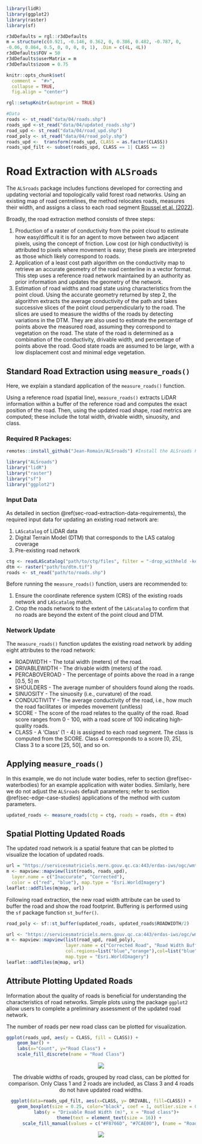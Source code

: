```r
library(lidR)
library(ggplot2)
library(raster)
library(sf)

r3dDefaults = rgl::r3dDefaults
m = structure(c(0.921, -0.146, 0.362, 0, 0.386, 0.482, -0.787, 0, 
-0.06, 0.864, 0.5, 0, 0, 0, 0, 1), .Dim = c(4L, 4L))
r3dDefaults$FOV = 50
r3dDefaults$userMatrix = m
r3dDefaults$zoom = 0.75

knitr::opts_chunk$set(
  comment =  "#>", 
  collapse = TRUE,
  fig.align = "center")

rgl::setupKnitr(autoprint = TRUE)

#Data
roads <- st_read("data/04/roads.shp")
roads_upd <-st_read("data/04/updated_roads.shp")
road_upd <- st_read("data/04/road_upd.shp")
road_poly <- st_read("data/04/road_poly.shp")
roads_upd <-  transform(roads_upd, CLASS = as.factor(CLASS))
roads_upd_filt <- subset(roads_upd, CLASS == 1| CLASS == 2)
```

# Road Extraction with `ALSroads` {#sec-road-extraction-using-alsroads}

The `ALSroads` package includes functions developed for correcting and updating vectorial and topologically valid forest road networks. Using an existing map of road centrelines, the method relocates roads, measures their width, and assigns a class to each road segment [Roussel et al. (2022)](https://www.sciencedirect.com/science/article/pii/S1569843222002084#d1e1483).

Broadly, the road extraction method consists of three steps:

1.  Production of a raster of conductivity from the point cloud to estimate how easy/difficult it is for an agent to move between two adjacent pixels, using the concept of friction. Low cost (or high conductivity) is attributed to pixels where movement is easy; these pixels are interpreted as those which likely correspond to roads.
2.  Application of a least cost path algorithm on the conductivity map to retrieve an accurate geometry of the road centerline in a vector format. This step uses a reference road network maintained by an authority as prior information and updates the geometry of the network.
3.  Estimation of road widths and road state using characteristics from the point cloud. Using the accurate geometry returned by step 2, the algorithm extracts the average conductivity of the path and takes successive slices of the point cloud perpendicularly to the road. The slices are used to measure the widths of the roads by detecting variations in the DTM. They are also used to estimate the percentage of points above the measured road, assuming they correspond to vegetation on the road. The state of the road is determined as a combination of the conductivity, drivable width, and percentage of points above the road. Good state roads are assumed to be large, with a low displacement cost and minimal edge vegetation.

## Standard Road Extraction using `measure_roads()` {#sec-standard-road-extraction-using-measure_roads}

Here, we explain a standard application of the `measure_roads()` function.

Using a reference road (spatial line), `measure_roads()` extracts LiDAR information within a buffer of the reference road and computes the exact position of the road. Then, using the updated road shape, road metrics are computed; these include the total width, drivable width, sinuosity, and class.

### Required R Packages: {#sec-required-r-packages}

``` r
remotes::install_github("Jean-Romain/ALSroads") #Install the ALSroads Package

library("ALSroads") 
library("lidR")
library("raster")
library("sf")
library("ggplot2")
```

### Input Data {#sec-input-data}

As detailed in section \@ref(sec-road-extraction-data-requirements), the required input data for updating an existing road network are:

1.  `LAScatalog` of LiDAR data
2.  Digital Terrain Model (DTM) that corresponds to the LAS catalog coverage
3.  Pre-existing road network

``` r
ctg <- readLAScatalog("path/to/ctg/files", filter = "-drop_withheld -keep_random_fraction 0.25")
dtm <- raster("path/to/dtm.tif")
roads <- st_read("path/to/roads.shp")
```

Before running the `measure_roads()` function, users are recommended to:

1. Ensure the coordinate reference system (CRS) of the existing roads network and `LAScatalog` match.
2. Crop the roads network to the extent of the `LAScatalog` to confirm that no roads are beyond the extent of the point cloud and DTM.

### Network Update {#sec-network-update}

The `measure_roads()` function updates the existing road network by adding eight attributes to the road network:

-   ROADWIDTH - The total width (meters) of the road.
-   DRIVABLEWIDTH - The drivable width (meters) of the road.
-   PERCABOVEROAD - The percentage of points above the road in a range [0.5, 5] m
-   SHOULDERS - The average number of shoulders found along the roads.
-   SINUOSITY - The sinuosity (i.e., curvature) of the road.
-   CONDUCTIVITY - The average conductivity of the road, i.e., how much the road facilitates or impedes movement (unitless)
-   SCORE - The score of the road relates to the quality of the road. Road score ranges from 0 - 100, with a road score of 100 indicating high-quality roads.
-   CLASS - A 'Class' (1 - 4) is assigned to each road segment. The class is computed from the SCORE. Class 4 corresponds to a score [0, 25], Class 3 to a score [25, 50], and so on.

## Applying `measure_roads()` {#sec-applying-measure_roads}

In this example, we do not include water bodies, refer to section \@ref(sec-waterbodies) for an example application with water bodies. Similarly, here we do not adjust the `ALSroads` default parameters; refer to section \@ref(sec-edge-case-studies) applications of the method with custom parameters.

``` r
updated_roads <- measure_roads(ctg = ctg, roads = roads, dtm = dtm)
```

## Spatial Plotting Updated Roads {#sec-spatial-plotting-updated-roads}

The updated road network is a spatial feature that can be plotted to visualize the location of updated roads.

```r
url = "https://servicesmatriciels.mern.gouv.qc.ca:443/erdas-iws/ogc/wmts/Inventaire_Ecoforestier/Inventaire_Ecoforestier/default/GoogleMapsCompatibleExt2:epsg:3/{z}/{y}/{x}.jpg"
m <- mapview::mapview(list(roads, roads_upd),
  layer.name = c("Inaccurate", "Corrected"),
  color = c("red", "blue"), map.type = "Esri.WorldImagery")
leaflet::addTiles(m@map, url)
```

Following road extraction, the new road width attribute can be used to buffer the road and show the road footprint. Buffering is performed using the `sf` package function `st_buffer()`.

``` r
road_poly <- sf::st_buffer(updated_roads, updated_roads$ROADWIDTH/2)
```

```r
url <- "https://servicesmatriciels.mern.gouv.qc.ca:443/erdas-iws/ogc/wmts/Inventaire_Ecoforestier/Inventaire_Ecoforestier/default/GoogleMapsCompatibleExt2:epsg:3/{z}/{y}/{x}.jpg"
m <- mapview::mapview(list(road_upd, road_poly),
                      layer.name = c("Corrected Road", "Road Width Buffer"),
                      col.regions=list("blue","orange"),col=list("blue","orange"),
                      map.type = "Esri.WorldImagery")
leaflet::addTiles(m@map, url)
```

## Attribute Plotting Updated Roads {#sec-attribute-plotting-updated-roads}

Information about the quality of roads is beneficial for understanding the characteristics of road networks. Simple plots using the package `ggplot2` allow users to complete a preliminary assessment of the updated road network.

The number of roads per new road class can be plotted for visualization.

``` r
ggplot(roads_upd, aes(y = CLASS, fill = CLASS)) +
    geom_bar() +
    labs(x="Count", y="Road Class") +
    scale_fill_discrete(name = "Road Class") 
```
<center> ![](images/road_class_plot.png) <center>

The drivable widths of roads, grouped by road class, can be plotted for comparison. Only Class 1 and 2 roads are included, as Class 3 and 4 roads do not have updated road widths.

``` r
ggplot(data=roads_upd_filt, aes(x=CLASS, y= DRIVABL, fill=CLASS)) +
    geom_boxplot(size = 0.25, color="black", coef = 1, outlier.size = 0.5)+
    labs(y = "Drivable Road Width (m)", x = "Road class")+
      theme(text = element_text(size = 16)) +
      scale_fill_manual(values = c("#F8766D", "#7CAE00"), (name = "Road Class"))
```
<center> ![](images/road_width_plot.png) <center>